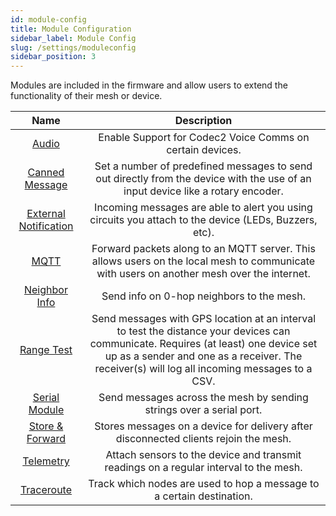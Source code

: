 ```yaml
---
id: module-config
title: Module Configuration
sidebar_label: Module Config
slug: /settings/moduleconfig
sidebar_position: 3
---
```


Modules are included in the firmware and allow users to extend the functionality of their mesh or device.

|                                    Name                                    |                                                                                                             Description                                                                                                             |
| :------------------------------------------------------------------------: | :---------------------------------------------------------------------------------------------------------------------------------------------------------------------------------------------------------------------------------: |
|                 [Audio](/docs/settings/moduleconfig/audio)                 |                                                                                      Enable Support for Codec2 Voice Comms on certain devices.                                                                                      |
|        [Canned Message](/docs/settings/moduleconfig/canned-message)        |                                                   Set a number of predefined messages to send out directly from the device with the use of an input device like a rotary encoder.                                                   |
| [External Notification](/docs/settings/moduleconfig/external-notification) |                                                                Incoming messages are able to alert you using circuits you attach to the device (LEDs, Buzzers, etc).                                                                |
|                  [MQTT](/docs/settings/moduleconfig/mqtt)                  |                                              Forward packets along to an MQTT server. This allows users on the local mesh to communicate with users on another mesh over the internet.                                              |
|          [Neighbor Info](/docs/settings/moduleconfig/neighbor-info)        |                                                                                           Send info on 0-hop neighbors to the mesh.                                                                                                 |
|            [Range Test](/docs/settings/moduleconfig/range-test)            | Send messages with GPS location at an interval to test the distance your devices can communicate. Requires (at least) one device set up as a sender and one as a receiver. The receiver(s) will log all incoming messages to a CSV. |
|            [Serial Module](/docs/settings/moduleconfig/serial)             |                                                                                Send messages across the mesh by sending strings over a serial port.                                                                                 |
|  [Store & Forward](/docs/settings/moduleconfig/store-and-forward-module)   |                                                                         Stores messages on a device for delivery after disconnected clients rejoin the mesh.                                                                        |
|             [Telemetry](/docs/settings/moduleconfig/telemetry)             |                                                                        Attach sensors to the device and transmit readings on a regular interval to the mesh.                                                                        |
|            [Traceroute](/docs/settings/moduleconfig/traceroute)            |                                                                                Track which nodes are used to hop a message to a certain destination.                                                                                |
